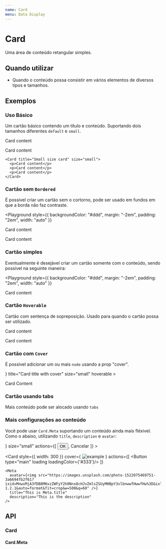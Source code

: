 ```yaml
---
name: Card
menu: Data Display
---
```




# Card

Uma área de conteúdo retangular simples.

## Quando utilizar

- Quando o conteúdo possa consistir em vários elementos de diversos tipos e tamanhos.

## Exemplos

### Uso Básico

Um cartão básico contendo um título e conteúdo. Suportando dois tamanhos diferentes `default` e `small`.

<Playground>
  <div>
    <Card title="Default size card" style={{ width: 300 }}>
      <p>Card content</p>
      <p>Card content</p>
    </Card>

    <Card title="Small size card" size="small">
      <p>Card content</p>
      <p>Card content</p>
      <p>Card content</p>
    </Card>

  </div>

</Playground>

### Cartão sem `Bordered`

É possível criar um cartão sem o cortorno, pode ser usado em fundos em que a borda não faz contraste.

<Playground
  style={{
    backgroundColor: "#ddd",
    margin: "-2em",
    padding: "2em",
    width: "auto"
  }}
>
  <Card title="Card title" bordered={false}>
    <p>Card content</p>
    <p>Card content</p>
  </Card>
</Playground>

### Cartão simples

Eventualmente é desejável criar um cartão somente com o conteúdo, sendo possível na seguinte maneira:

<Playground
  style={{
    backgroundColor: "#ddd",
    margin: "-2em",
    padding: "2em",
    width: "auto"
  }}
>
  <Card>
    <p>Card content</p>
  </Card>
</Playground>

### Cartão `Hoverable`

Cartão com sentença de sopreposição. Usado para quando o cartão possa ser utilizado.

<Playground>
  <Card title="Card title" hoverable>
    <p>Card content</p>
    <p>Card content</p>
  </Card>
</Playground>

### Cartão com `Cover`

É possível adicionar um ou mais `node` usando a prop "cover".

<Playground>
  <Card
    style={{ width: 240 }}
    cover={
      <img
        alt="image example"
        src="https://images.pexels.com/photos/1252983/pexels-photo-1252983.jpeg?cs=srgb&dl=pexels-lisa-1252983.jpg&fm=jpg"
      />
    }
    title="Card title with cover"
    size="small"
    hoverable
  >
    <p> Card Content </p>
  </Card>
</Playground>

### Cartão usando tabs

Mais conteúdo pode ser alocado usando `tabs`

### Mais configurações ao conteúdo

Você pode usar `Card.Meta` suportando um conteúdo ainda mais fléxivel. Como o abaixo, utilizando `title`, `description` e `avatar`:

<Playground>
  <Card
    title="This is small card title"
    style={{ width: 300 }}
    cover={
      <img
        alt="example"
        src="https://images.unsplash.com/photo-1599147983579-b645239a5bf5?ixid=MnwxMjA3fDB8MHxwaG90by1wYWdlfHx8fGVufDB8fHx8&ixlib=rb-1.2.1&auto=format&fit=crop&w=751&q=80"
      />
    }
    size="small"
    actions={[
      <Button type="primary">OK</Button>,
      <span>Cancelar</span>
    ]}
  >
    <Meta description="This is the meta description" />
  </Card>

  <Card
    style={{ width: 300 }}
    cover={
      <img
        alt="example"
        src="https://images.unsplash.com/photo-1505238680356-667803448bb6?ixlib=rb-1.2.1&ixid=MnwxMjA3fDB8MHxwaG90by1wYWdlfHx8fGVufDB8fHx8&auto=format&fit=crop&w=750&q=80"
      />
    }
    actions={[
      <Button type="main" loading loadingColor={'#333'}/>
    ]}
  >
    <Meta
      avatar={<img src="https://images.unsplash.com/photo-1522075469751-3a6694fb2f61?ixid=MnwxMjA3fDB8MHxzZWFyY2h8Nnx8cHJvZmlsZSUyMHBpY3xlbnwwfHwwfHw%3D&ixlib=rb-1.2.1&auto=format&fit=crop&w=500&q=60" />}
      title="This is Meta.title"
      description="This is the description"
    />
  </Card>
</Playground>

## API

### Card

<Props of={Card} />

#### Card.Meta

<Props of={Meta} />
